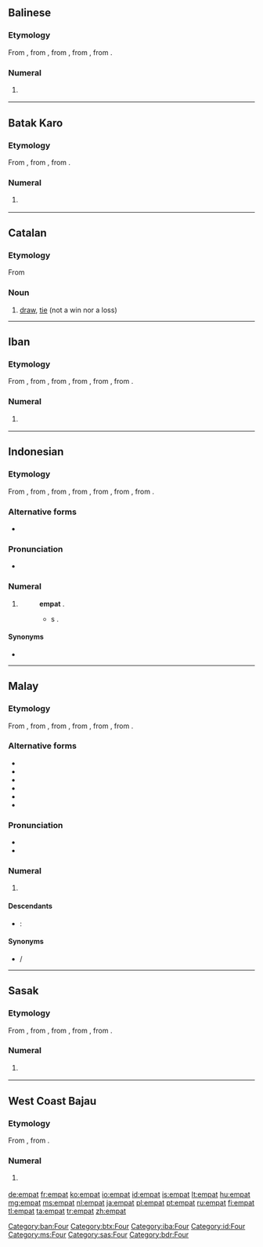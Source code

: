 ==Balinese==

===Etymology===
From {{etyl|poz-mcm-pro|ban}} {{recons|əmpat|lang=poz-mcm-pro}}, from {{etyl|poz-msa-pro|ban}} {{recons|əmpat|lang=poz-msa-pro}}, from {{etyl|poz-sus-pro|ban}} {{recons|əmpat|lang=poz-sus-pro}}, from {{etyl|poz-pro|ban}} {{recons|əpat|lang=poz-pro}}, from {{etyl|map-pro|ban}} {{recons|Səpat|lang=map-pro}}.

===Numeral===
{{head|ban|numeral}}

# {{context|cardinal|lang=ban}} {{l|en|four}}

[[Category:ban:Four]]

----

==Batak Karo==

===Etymology===
From {{etyl|poz-sus-pro|btx}} {{recons|əmpat|lang=poz-sus-pro}}, from {{etyl|poz-pro|btx}} {{recons|əpat|lang=poz-pro}}, from {{etyl|map-pro|btx}} {{recons|Səpat|lang=map-pro}}.

===Numeral===
{{head|btx|numeral}}

# {{context|cardinal|lang=btx}} {{l|en|four}}

[[Category:btx:Four]]

----

==Catalan==

===Etymology===
From {{l|ca|empatar}}

===Noun===
{{ca-noun|m}}

# [[draw]], [[tie]] (not a win nor a loss)

----

==Iban==

===Etymology===
From {{etyl|poz-mly-pro|iba}} {{recons|əmpat|lang=poz-mly-pro}}, from {{etyl|poz-mcm-pro|iba}} {{recons|əmpat|lang=poz-mcm-pro}}, from {{etyl|poz-msa-pro|iba}} {{recons|əmpat|lang=poz-msa-pro}}, from {{etyl|poz-sus-pro|iba}} {{recons|əmpat|lang=poz-sus-pro}}, from {{etyl|poz-pro|iba}} {{recons|əpat|lang=poz-pro}}, from {{etyl|map-pro|iba}} {{recons|Səpat|lang=map-pro}}.

===Numeral===
{{head|iba|numeral}}

# {{context|cardinal|lang=iba}} {{l|en|four}}

[[Category:iba:Four]]

----

==Indonesian==
{{cardinalbox|id|3|4|5|tiga|lima|ord=keempat}}

===Etymology===
From {{etyl|ms|id}} {{term|empat|lang=ms}}, from {{etyl|poz-mly-pro|id}} {{recons|əmpat|lang=poz-mly-pro}}, from {{etyl|poz-mcm-pro|id}} {{recons|əmpat|lang=poz-mcm-pro}}, from {{etyl|poz-msa-pro|id}} {{recons|əmpat|lang=poz-msa-pro}}, from {{etyl|poz-sus-pro|id}} {{recons|əmpat|lang=poz-sus-pro}}, from {{etyl|poz-pro|id}} {{recons|əpat|lang=poz-pro}}, from {{etyl|map-pro|id}} {{recons|Səpat|lang=map-pro}}.

===Alternative forms===
* {{l|id|pat}}

===Pronunciation===
* {{audio|Id-empat.ogg|audio}}

===Numeral===
{{head|id|numeral}}

# {{context|cardinal|lang=id}} {{l|en|four}}
#: {{l|id|tujuh|Tujuh}} {{l|id|kurang}} '''empat''' {{l|id|sama}} {{l|id|dengan}} {{l|id|tiga}}.
#:* {{l|en|seven|Seven}} {{l|en|minus}} '''{{l|en|four}}''' {{l|en|equal}}s {{l|en|three}}.

====Synonyms====
* {{l|id|catur}}

[[Category:id:Four]]

----

==Malay==
{{cardinalbox|ms|3|4|5|tiga|lima|ord=keempat}}

===Etymology===
From {{etyl|poz-mly-pro|ms}} {{recons|əmpat|lang=poz-mly-pro}}, from {{etyl|poz-mcm-pro|ms}} {{recons|əmpat|lang=poz-mcm-pro}}, from {{etyl|poz-msa-pro|ms}} {{recons|əmpat|lang=poz-msa-pro}}, from {{etyl|poz-sus-pro|ms}} {{recons|əmpat|lang=poz-sus-pro}}, from {{etyl|poz-pro|ms}} {{recons|əpat|lang=poz-pro}}, from {{etyl|map-pro|ms}} {{recons|Səpat|lang=map-pro}}.

===Alternative forms===
* {{l|ms|ĕmpat}}
* {{l|ms|ampat}}
* {{l|ms|ămpat}}
* {{l|ms|pat}}
* {{l|ms|امڤت|sc=Arab}}
* {{l|ms|ڤت|sc=Arab}}

===Pronunciation===
* {{IPA|/əmpat/|lang=ms}}
* {{rhymes|əmpat|pat|at|lang=ms}}

===Numeral===
{{head|ms|numeral|Jawi spelling|'''{{l|ms|امڤت|sc=Arab}}'''}}

# {{context|cardinal|lang=ms}} {{l|en|four}}

====Descendants====
{{top2}}
* {{etyl|id|-}}: {{l|id|empat}}
{{bottom}}

====Synonyms====
* {{l|ms|catur}} / {{l|ms|چاتور|sc=Arab}}

[[Category:ms:Four]]

----

==Sasak==

===Etymology===
From {{etyl|poz-mcm-pro|sas}} {{recons|əmpat|lang=poz-mcm-pro}}, from {{etyl|poz-msa-pro|sas}} {{recons|əmpat|lang=poz-msa-pro}}, from {{etyl|poz-sus-pro|sas}} {{recons|əmpat|lang=poz-sus-pro}}, from {{etyl|poz-pro|sas}} {{recons|əpat|lang=poz-pro}}, from {{etyl|map-pro|sas}} {{recons|Səpat|lang=map-pro}}.

===Numeral===
{{head|sas|numeral}}

# {{context|cardinal|lang=sas}} {{l|en|four}}

[[Category:sas:Four]]

----

==West Coast Bajau==

===Etymology===
From {{etyl|poz-pro|bdr}} {{recons|əpat|lang=poz-pro}}, from {{etyl|map-pro|bdr}} {{recons|Səpat|lang=map-pro}}.

===Numeral===
{{head|bdr|numeral}}

# {{context|cardinal|lang=bdr}} {{l|en|four}}

[[Category:bdr:Four]]

[[de:empat]]
[[fr:empat]]
[[ko:empat]]
[[io:empat]]
[[id:empat]]
[[is:empat]]
[[lt:empat]]
[[hu:empat]]
[[mg:empat]]
[[ms:empat]]
[[nl:empat]]
[[ja:empat]]
[[pl:empat]]
[[pt:empat]]
[[ru:empat]]
[[fi:empat]]
[[tl:empat]]
[[ta:empat]]
[[tr:empat]]
[[zh:empat]]